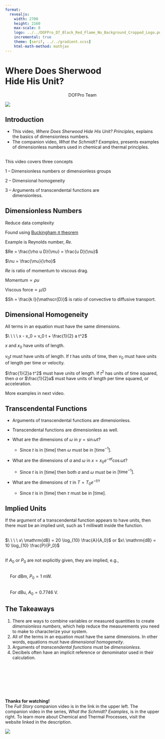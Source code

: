 ```yaml
---
format:
  revealjs:
    width: 2700
    height: 2160
    max-scale: 8
    logo: ../../DOFPro_D7_Black_Red_Flame_No_Background_Cropped_Logo.png
    incremental: true
    theme: [serif, ../../gradient.scss]
    html-math-method: mathjax
---
```


# Where Does Sherwood</br>Hide His Unit?{.bigbold85}

::: {style="text-align: center;"}
DOFPro Team
:::

![](../../DOFPro_D7_Black_Red_Flame_No_Background_Cropped.png){.absolute left="22%" top="-55%"}

## Introduction

- This video, *Where Does Sherwood Hide His Unit? Principles*, explains the basics of dimensionless numbers.
- The companion video, *What the Schmidt? Examples*, presents examples of dimensionless numbers used in chemical and thermal principles. 

##

This video covers three concepts

:::{.fragment .absolute top=15% left=10%}
1 – Dimensionless numbers or dimensionless groups
:::

:::{.fragment .absolute top=30% left=10%}
2 – Dimensional homogeneity
:::

:::{.fragment .absolute top=45% left=10%}
3 – Arguments of transcendental functions are</br>&nbsp;&nbsp;&nbsp;&nbsp;&nbsp;&nbsp;dimensionless.
:::

## Dimensionless Numbers

:::{.fragment .absolute top=8% left=5%}
Reduce data complexity
:::

:::{.fragment .absolute top=16% left=5%}
Found using [Buckingham $\pi$ theorem](https://en.wikipedia.org/wiki/Buckingham_%CF%80_theorem)
:::

:::{.fragment .absolute top=24% left=5%}
Example is Reynolds number, $Re$.
:::

:::{.fragment}
:::{.absolute top=34% left=10%}
$Re = \frac{\rho u D}{\mu} = \frac{u D}{\nu}$
:::

:::{.absolute top=44% left=10%}
$\nu = \frac{\mu}{\rho}$
:::
:::

:::{.fragment}
:::{.absolute top=52% left=5%}
$Re$ is ratio of momentum to viscous drag.
:::
:::{.absolute top=58% left=5%}
$\mathrm{Momentum} \propto \rho u$

$\mathrm{Viscous\ force} \propto \mu/D$
:::
:::


:::{.fragment .absolute top=76% left=5%}
$Sh = \frac{k l}{\mathscr{D}}$ is ratio of convective to diffusive transport.
:::

## Dimensional Homogeneity

:::{.fragment}
All terms in an equation must have the same dimensions.
:::

:::{.fragment}
$\ \ \ \ x - x_0 = v_0 t + \frac{1}{2} a t^2$
:::

:::{.fragment}
$x$ and $x_0$ have units of length.
:::

:::{.fragment}
$v_0 t$ must have units of length. If $t$ has units of time, then $v_0$ must have units of length per time or velocity.
:::

:::{.fragment}
$\frac{1}{2}a t^2$ must have units of length. If $t^2$ has units of time squared, then $a$ or $\frac{1}{2}a$ must have units of length per time squared, or acceleration.
:::

:::{.fragment}
More examples in next video.
:::

## Transcendental Functions

- Arguments of transcendental functions are dimensionless.
- Transcendental functions are dimensionless as well.

- What are the dimensions of $\omega$ in $y = \sin \omega t$?
    - Since $t$ is in [time] then $\omega$ must be in $[\mathrm{time}^{-1}]$.
- What are the dimensions of $a$ and $\omega$ in $x = x_0 e^{-a t} \cos \omega t$?
    - Since $t$ is in [time] then both $a$ and $\omega$ must be in $[\mathrm{time}^{-1}]$.
- What are the dimensions of $\tau$ in $T = T_0 e^{-t / \tau }$
    - Since $t$ is in [time] then $\tau$ must be in [time].

## Implied Units
:::{.fragment}
If the argument of a transcendental function appears to have units, then there must be an implied unit, such as 1 milliwatt inside the function.<br/><br/>
:::
:::{.fragment}
$\ \ \ \ x\ \mathrm{dB} = 20 \log_{10} \frac{A}{A_0}$ or $x\ \mathrm{dB} = 10 \log_{10} \frac{P}{P_0}$<br/><br/>
:::
:::{.fragment}
If $A_0$ or $P_0$ are not explicitly given, they are implied, e.g.,<br/><br/>
:::
:::{.fragment}
&nbsp;&nbsp;&nbsp;&nbsp;For $\mathrm{dBm}$, $P_0 = 1\ \mathrm{mW}$.<br/><br/>
:::
:::{.fragment}
&nbsp;&nbsp;&nbsp;&nbsp;For $\mathrm{dBu}$, $A_0 = 0.7746\ \mathrm{V}$.
:::

## The Takeaways

1. There are ways to combine variables or measured quantities to create *dimensionless numbers*, which help reduce the measurements you need to make to characterize your system.
2. All of the terms in an equation must have the same dimensions. In other words, equations must have *dimensional homogeneity*.
3. Arguments of *transcendental functions* must be *dimensionless*.
4. Decibels often have an implicit reference or denominator used in their calculation.



#

::: {.centered}
 </br></br></br></br></br>**Thanks for watching!** </br> The *Full Story* companion video is in the link in the upper left. The companion video in the series, *What the Schmidt? Examples*, is in the upper right. To learn more about Chemical and Thermal Processes, visit the website linked in the description.
:::

![](../../DOFPro_D7_Black_Red_Flame_No_Background_Cropped.png){.absolute left="20%" top="100%"}